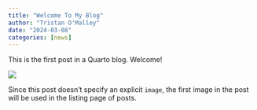 ```yaml
---
title: "Welcome To My Blog"
author: "Tristan O'Malley"
date: "2024-03-08"
categories: [news]
---
```


This is the first post in a Quarto blog. Welcome!

![](thumbnail.jpg)

Since this post doesn't specify an explicit `image`, the first image in the post will be used in the listing page of posts.
